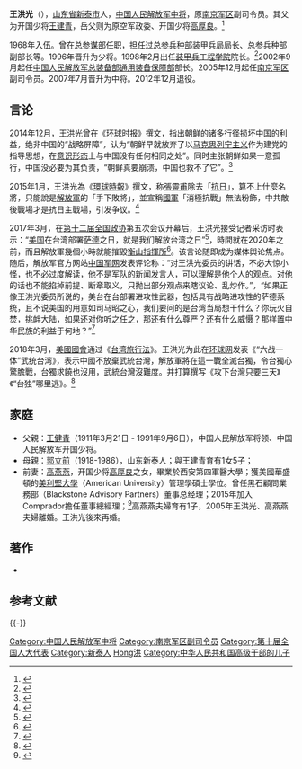 {{军人
|name = 王洪光
|image name = 
|width = 
|caption=
|job = [[南京军区|南京军区]]副司令员
|period = 2005年12月—2012年12月
|job-2 = [[中国人民解放军总装备部通用装备保障部|总装备部通用装备保障部]]部长
|period-2 = 2002年9月—2005年12月
|job-3 = [[装甲兵工程学院|装甲兵工程学院]]院长
|period-3 = 1998年2月—2002年9月
|birthname = 
|other_names = 
|foreign_names =
|english_names =
|Sex = 男
|date of birth = {{Birth year and age|1949|8}}
|place of birth = {{PRC}}[[山东省|山东省]][[新泰市|新泰市]]
|date of death = 
|place of death = 
|nationality = {{PRC}}
|residence = 
|languages = [[汉语|汉语]]
|force = [[中国人民解放军|中国人民解放军]]
|weight = 
|party = {{CPC}}
|rank = [[File:PLALtGeneral_r.png|48px]] [[中国人民解放军中将|中国人民解放军中将]]
|spouse = 
|relatives = 
|educate =
|past = 
|work =
|award = 
|rankrecord = 
* 1996年晋升[[中国人民解放军少将|中国人民解放军少将]]军衔
* 2007年晋升[[中国人民解放军中将|中国人民解放军中将]]军衔
}}

'''王洪光'''（{{bd|1949年|8月}}），[[山东省|山东省]][[新泰市|新泰市]]人，[[中国人民解放军中将|中国人民解放军中将]]，原[[南京军区|南京军区]]副司令员。其父为开国少将[[王建青|王建青]]，岳父则为原空军政委、开国少将[[高厚良|高厚良]]。<ref>{{cite web|url=http://politics.dwnews.com/news/2007-08-09/3154363-2.html|title=多维独家报导：胡锦涛调兵遣将万无一失防兵变（5）|publisher=[[多维新闻网|多维新闻网]]|date=2007|deadurl=yes|archiveurl=https://web.archive.org/web/20140419013431/http://politics.dwnews.com/news/2007-08-09/3154363-2.html|archivedate=2014-04-19|access-date=2011-07-09}}</ref>

1968年入伍。曾在[[总参谋部|总参谋部]]任职，担任过[[总参兵种部|总参兵种部]]装甲兵局局长、总参兵种部副部长等。1996年晋升为少将。1998年2月出任[[装甲兵工程学院|装甲兵工程学院]]院长。<ref>{{cite web |url=http://www.gmw.cn/01gmrb/1998-11/18/GB/17880%5EGM5-1812.HTM |title=迎接世界军事发展的挑战——访中国人民解放军装甲兵工程学院院长王洪光少将 |publisher=光明日报 |date=1998-11-18 |access-date=2011-07-09 |archive-url=https://web.archive.org/web/20150924022909/http://www.gmw.cn/01gmrb/1998-11/18/GB/17880%5EGM5-1812.HTM |archive-date=2015-09-24 |dead-url=no }}</ref>2002年9月起任[[中国人民解放军总装备部通用装备保障部|中国人民解放军总装备部通用装备保障部]]部长。2005年12月起任[[南京军区|南京军区]]副司令员。2007年7月晋升为中将。2012年12月退役。

== 言论 ==
2014年12月，王洪光曾在《[[环球时报|环球时报]]》撰文，指出[[朝鲜|朝鲜]]的诸多行径损坏中国的利益，绝非中国的“战略屏障”，认为“朝鲜早就放弃了以[[马克思列宁主义|马克思列宁主义]]作为建党的指导思想，在[[意识形态|意识形态]]上与中国没有任何相同之处”。同时主张朝鲜如果一意孤行，中国没必要为其负责，“朝鲜真要崩溃，中国也救不了它”。<ref>{{Cite web|url=http://news.qq.com/a/20141201/010070.htm|title=中将：朝鲜若崩溃中国救不了 中国人不必为朝打仗_|accessdate=2017-03-23|author=|date=|work=|publisher=腾讯网|language=zh-CN|archive-url=https://web.archive.org/web/20170323233150/http://news.qq.com/a/20141201/010070.htm|archive-date=2017-03-23|dead-url=no}}</ref>

2015年1月，王洪光為《[[環球時報|環球時報]]》撰文，称[[張靈甫|張靈甫]]除去「[[中國抗日戰爭|抗日]]」，算不上什麼名將，只能說是[[解放軍|解放軍]]的「手下敗將」，並宣稱[[國民革命軍|國軍]]「消極抗戰」無法粉飾，中共敵後戰場才是抗日主戰場，引发争议。<ref>{{Cite web|url=https://mil.huanqiu.com/article/9CaKrnJHeAQ|title=中将:张灵甫是我军手下败将 历史不会因国粉改变|date=2015-01-29|website=《环球时报》|access-date=2020-07-25|archive-date=2020-10-08|archive-url=https://web.archive.org/web/20201008095851/https://mil.huanqiu.com/article/9CaKrnJHeAQ|dead-url=no}}</ref>

2017年3月，在[[中国人民政治协商会议第十二届全国委员会|第十二届全国政协]]第五次会议开幕后，王洪光接受记者采访时表示：“[[美国|美国]]在台湾部署[[萨德飞弹|萨德]]之日，就是我们解放台湾之日”<ref>{{cite web|url=http://news.ifeng.com/a/20170303/50751680_0.shtml|title=中将：美在台部署萨德之日 就是解放台湾之日|publisher=环球网|date=2017-03-03|access-date=2017-03-05|archive-url=https://web.archive.org/web/20190502142041/http://news.ifeng.com/a/20170303/50751680_0.shtml|archive-date=2019-05-02|dead-url=no}}</ref>，時間就在2020年之前，而且解放軍幾個小時就能摧毀[[衡山指揮所|衡山指揮所]]<ref>{{Cite web|title=陸退役中將：2020年前武統台灣 - 焦點新聞|url=https://www.chinatimes.com/newspapers/20170304001477-260301|accessdate=2020-12-31|author=宋秉忠 、 陳君碩 、梁雅雯|date=2017-03-04|work=中時新聞網|language=zh-Hant|archive-date=2021-03-25|archive-url=https://web.archive.org/web/20210325223832/https://www.chinatimes.com/newspapers/20170304001477-260301|dead-url=no}}</ref>。该言论随即成为媒体舆论焦点。随后，解放军官方网站[[中国军网|中国军网]]发表评论称：“对王洪光委员的讲话，不必大惊小怪，也不必过度解读，他不是军队的新闻发言人，可以理解是他个人的观点。对他的话也不能掐掉前提、断章取义，只抛出部分观点来瞎议论、乱炒作。”，“如果正像王洪光委员所说的，美台在台部署进攻性武器，包括具有战略进攻性的萨德系统，且不说美国的用意如司马昭之心，我们要问的是台湾当局想干什么？你玩火自焚，挑衅大陆，如果还对你听之任之，那还有什么尊严？还有什么威慑？那样置中华民族的利益于何地？”<ref>{{cite web|url=http://www.81.cn/jwgz/2017-03/04/content_7513216.htm|title=别过度解读王洪光委员的“硬话”|publisher=中国军网|date=2017-03-04|access-date=2017-03-05|archive-url=https://web.archive.org/web/20180327213308/http://www.81.cn/jwgz/2017-03/04/content_7513216.htm|archive-date=2018-03-27|dead-url=no}}</ref>

2018年3月，[[美國國會|美國國會]]通过《[[台湾旅行法|台湾旅行法]]》。王洪光为此在[[环球网|环球网]]发表《“六战一体”武统台湾》，表示中國不放棄武統台灣，解放軍將在這一戰全滅台獨，令台獨心驚膽戰，台獨求饒也沒用，武統台灣沒難度。并打算撰写《攻下台灣只要三天》《“台独”哪里逃》。<ref>{{cite news|title=“武统”台湾到底怎么打？解放军中将霸氣放話：六种战法，三天拿下！|url=http://taiwan.huanqiu.com/article/2018-03/11697635.html|accessdate=2018-03-27|work=环球网|date=2018-03-27|archive-url=https://web.archive.org/web/20180327021953/http://taiwan.huanqiu.com/article/2018-03/11697635.html|archive-date=2018-03-27|dead-url=no}}</ref>

== 家庭 ==
*父親：[[王健青|王健青]]（1911年3月21日 - 1991年9月6日），中国人民解放军将领、中国人民解放军开国少将。
*母親：[[郭立前|郭立前]]（1918-1986），山东新泰人；與王建青育有1女5子；
*前妻：[[高燕燕|高燕燕]]，开国少将[[高厚良|高厚良]]之女，畢業於西安第四軍醫大學；獲美國華盛頓的[[美利堅大學|美利堅大學]]（American University）管理學碩士學位。曾任黑石顧問業務部（Blackstone Advisory Partners）董事总经理；2015年加入Comprador擔任董事總經理；<ref>{{Cite web |url=http://www.compradorltd.com/b5_leadership2.php |title=Comprador高燕燕女士 |access-date=2017-07-02 |archive-url=https://web.archive.org/web/20170608102200/http://www.compradorltd.com/b5_leadership2.php |archive-date=2017-06-08 |dead-url=yes }}</ref>高燕燕夫婦育有1子，2005年王洪光、高燕燕夫婦離婚。王洪光後來再婚。

==著作==
* {{cite book |language=zh |author= |script-title=zh:《绝战：追思金门战役》 |url=https://baike.baidu.com/item/%E7%BB%9D%E6%88%98%EF%BC%9A%E8%BF%BD%E6%80%9D%E9%87%91%E9%97%A8%E6%88%98%E5%BD%B9 |trans-title= |year=2011 |publisher=江苏教育出版社 |location=南京江蘇 |pages= |isbn=9787549910335 |title= |access-date=2019-12-22 |archive-date=2020-10-08 |archive-url=https://web.archive.org/web/20201008095901/https://baike.baidu.com/item/%E7%BB%9D%E6%88%98%EF%BC%9A%E8%BF%BD%E6%80%9D%E9%87%91%E9%97%A8%E6%88%98%E5%BD%B9 |dead-url=no }}

== 参考文献 ==
{{Reflist|2}}
{{wikiquote|王洪光}}

{{-}}
{{金陵中学|校友}}

{{DEFAULTSORT:Wang王}}
[[Category:中国人民解放军中将|Category:中国人民解放军中将]]
[[Category:南京军区副司令员|Category:南京军区副司令员]]
[[Category:第十届全国人大代表|Category:第十届全国人大代表]]
[[Category:新泰人|Category:新泰人]]
[[Category:王姓|Hong洪]]
[[Category:中华人民共和国高级干部的儿子|Category:中华人民共和国高级干部的儿子]]
